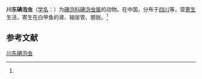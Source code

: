 {{Speciesbox
| name = 川东碘泡虫
| status = 
| status_system = 
| image = 
| genus = Myxobolus
| species = chuantungensis
| authority = (Ma, 1998)<ref name='id9407'>{{cite web| url =http://www.bioinfo.cn/db05/BjdwSpecies.php?action=view&id=9407| title =川东碘泡虫| work =《中国动物物种编目数据库》| publisher =中国科学院微生物研究所| author =中国科学院动物研究所| accessdate =2009-04-16| deadurl =yes| archiveurl =https://web.archive.org/web/20160305020520/http://www.bioinfo.cn/db05/BjdwSpecies.php?action=view&id=9407| archivedate =2016-03-05}}</ref>
}}

'''川东碘泡虫'''（[[学名|学名]]：{{lang|la|''Myxobolus chuantungensis''}}）为[[碘泡科|碘泡科]][[碘泡虫属|碘泡虫属]]的动物。在中国，分布于[[四川|四川]]等，营[[寄生|寄生]]生活，寄生在白甲鱼的肾、输尿管、膀胱。<ref name='id9407'/>

== 参考文献 ==
{{reflist}}

{{Wikispecies|Myxobolus chuantungensis}}

[[Category:碘泡虫属|川东碘泡虫]]


{{Cnidarian-stub}}